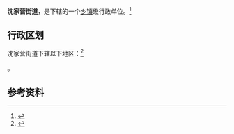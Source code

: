 {{中国乡级行政区|42/02/02/001/000}}

'''沈家营街道'''，是{{PRC admin/fullname|42/02/02/001/000|3}}下辖的一个[[乡镇|乡镇]]级行政单位。<ref>{{PRC admin/ref sgc|{{PRC admin/parent|42/02/02/001/000}}}}</ref>

== 行政区划 ==

沈家营街道下辖以下地区：<ref>{{PRC admin/ref sgc|42/02/02/001/000}}</ref>

{{PRC admin/children|42/02/02/001/000}}。

== 参考资料 ==

{{reflist}}

{{行政区划小作品}}
{{PRC admin/navcat|42/02/02/001/000}}